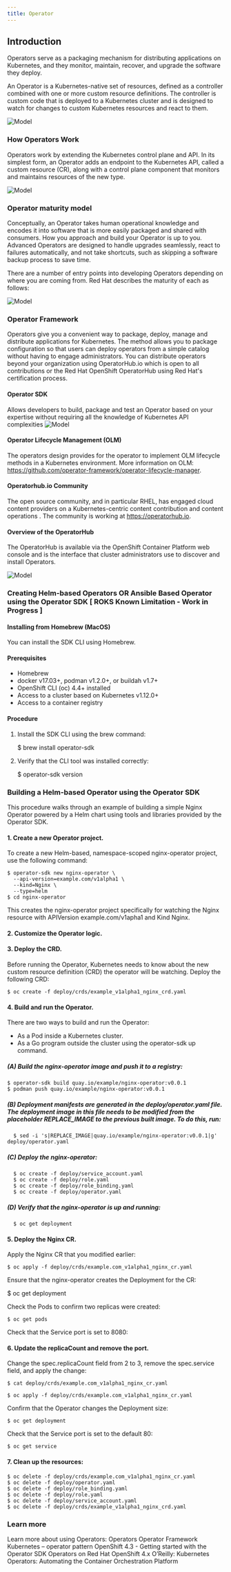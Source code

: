 ```yaml
---
title: Operator
---
```



## Introduction
Operators serve as a packaging mechanism for distributing applications on Kubernetes, and they monitor, maintain, recover, and upgrade the software they deploy.

An Operator is a Kubernetes-native set of resources, defined as a controller combined with one or more custom resource definitions. The controller is custom code that is deployed to a Kubernetes cluster and is designed to watch for changes to custom Kubernetes resources and react to them. 

 ![Model](images/OperatorArch.png)

### How Operators Work

Operators work by extending the Kubernetes control plane and API. In its simplest form, an Operator adds an endpoint to the Kubernetes API, called a custom resource (CR), along with a control plane component that monitors and maintains resources of the new type. 

![Model](images/OperatorFramework.png)

###  Operator maturity model
Conceptually, an Operator takes human operational knowledge and encodes it into software that is more easily packaged and shared with consumers. How you approach and build your Operator is up to you. Advanced Operators are designed to handle upgrades seamlessly, react to failures automatically, and not take shortcuts, such as skipping a software backup process to save time.

There are a number of entry points into developing Operators depending on where you are coming from. Red Hat describes the maturity of each as follows:

 ![Model](images/FirstSteps.png)


### Operator Framework

Operators give you a convenient way to package, deploy, manage and distribute applications for Kubernetes. The method allows you to package configuration so that users can deploy operators from a simple catalog without having to engage administrators. You can distribute operators beyond your organization using OperatorHub.io which is open to all contributions or the Red Hat OpenShift OperatorHub using Red Hat's certification process. 

#### Operator SDK 
  
  Allows developers to build, package and test an Operator based on your expertise without requiring all the knowledge of Kubernetes API complexities
 ![Model](images/OperatorSDK.png)

#### Operator Lifecycle Management (OLM)

The operators design provides for the operator to implement OLM lifecycle methods in a Kubernetes environment. More information on OLM: https://github.com/operator-framework/operator-lifecycle-manager.

#### Operatorhub.io Community

The open source community, and in particular RHEL, has engaged cloud content providers on a Kubernetes-centric content contribution and content operations . The community is working at https://operatorhub.io.

#### Overview of the OperatorHub

The OperatorHub is available via the OpenShift Container Platform web console and is the interface that cluster administrators use to discover and install Operators. 

 ![Model](images/OperatorTypes.png)

### Creating Helm-based Operators OR Ansible Based Operator using the Operator SDK [ ROKS Known Limitation - Work in Progress ]

 #### Installing from Homebrew (MacOS)

You can install the SDK CLI using Homebrew.

#### Prerequisites

  * Homebrew
  * docker v17.03+, podman v1.2.0+, or buildah v1.7+
  * OpenShift CLI (oc) 4.4+ installed
  * Access to a cluster based on Kubernetes v1.12.0+
  * Access to a container registry 

#### Procedure

1. Install the SDK CLI using the brew command:
   
    $ brew install operator-sdk

2. Verify that the CLI tool was installed correctly:
  
    $ operator-sdk version

### Building a Helm-based Operator using the Operator SDK

This procedure walks through an example of building a simple Nginx Operator powered by a Helm chart using tools and libraries provided by the Operator SDK. 


#### 1. Create a new Operator project. 

To create a new Helm-based, namespace-scoped nginx-operator project, use the following command:

    $ operator-sdk new nginx-operator \
      --api-version=example.com/v1alpha1 \
      --kind=Nginx \
      --type=helm
    $ cd nginx-operator

This creates the nginx-operator project specifically for watching the Nginx resource with APIVersion example.com/v1apha1 and Kind Nginx.

#### 2. Customize the Operator logic.



#### 3. Deploy the CRD.

Before running the Operator, Kubernetes needs to know about the new custom resource definition (CRD) the operator will be watching. Deploy the following CRD:

    $ oc create -f deploy/crds/example_v1alpha1_nginx_crd.yaml

#### 4. Build and run the Operator.

There are two ways to build and run the Operator:
  * As a Pod inside a Kubernetes cluster.
  * As a Go program outside the cluster using the operator-sdk up command. 

  ##### (A) Build the nginx-operator image and push it to a registry:

    $ operator-sdk build quay.io/example/nginx-operator:v0.0.1
    $ podman push quay.io/example/nginx-operator:v0.0.1
      
      
  ##### (B) Deployment manifests are generated in the deploy/operator.yaml file. The deployment image in this file needs to be modified from the placeholder REPLACE_IMAGE to the previous built image. To do this, run:
      
      $ sed -i 's|REPLACE_IMAGE|quay.io/example/nginx-operator:v0.0.1|g' deploy/operator.yaml

  ##### (C) Deploy the nginx-operator:

      $ oc create -f deploy/service_account.yaml
      $ oc create -f deploy/role.yaml
      $ oc create -f deploy/role_binding.yaml
      $ oc create -f deploy/operator.yaml

  ##### (D) Verify that the nginx-operator is up and running:
      $ oc get deployment

  
#### 5. Deploy the Nginx CR.

  Apply the Nginx CR that you modified earlier:

    $ oc apply -f deploy/crds/example.com_v1alpha1_nginx_cr.yaml

  Ensure that the nginx-operator creates the Deployment for the CR:

   $ oc get deployment

  Check the Pods to confirm two replicas were created:

    $ oc get pods

  Check that the Service port is set to 8080:

#### 6. Update the replicaCount and remove the port.

Change the spec.replicaCount field from 2 to 3, remove the spec.service field, and apply the change:

    $ cat deploy/crds/example.com_v1alpha1_nginx_cr.yaml

    $ oc apply -f deploy/crds/example.com_v1alpha1_nginx_cr.yaml

Confirm that the Operator changes the Deployment size:

    $ oc get deployment

Check that the Service port is set to the default 80:

    $ oc get service

#### 7. Clean up the resources:

    $ oc delete -f deploy/crds/example.com_v1alpha1_nginx_cr.yaml
    $ oc delete -f deploy/operator.yaml
    $ oc delete -f deploy/role_binding.yaml
    $ oc delete -f deploy/role.yaml
    $ oc delete -f deploy/service_account.yaml
    $ oc delete -f deploy/crds/example_v1alpha1_nginx_crd.yaml

### Learn more

Learn more about using Operators:
<AnchorLinks>
  <AnchorLink to="https://coreos.com/operators/">Operators</AnchorLink>
  <AnchorLink to="https://github.com/operator-framework">Operator Framework</AnchorLink>
  <AnchorLink to="https://kubernetes.io/docs/concepts/extend-kubernetes/operator/ ">Kubernetes – operator pattern</AnchorLink>
  <AnchorLink to="https://docs.openshift.com/container-platform/4.3/operators/operator_sdk/osdk-getting-started.html">OpenShift 4.3 - Getting started with the Operator SDK </AnchorLink>
  <AnchorLink to="https://blog.openshift.com/operators-on-ocp-4-x/">Operators on Red Hat OpenShift 4.x</AnchorLink>
  <AnchorLink to="https://www.redhat.com/en/resources/oreilly-kubernetes-operators-automation-ebook">O’Reilly: Kubernetes Operators: Automating the Container Orchestration Platform</AnchorLink>
</AnchorLinks>